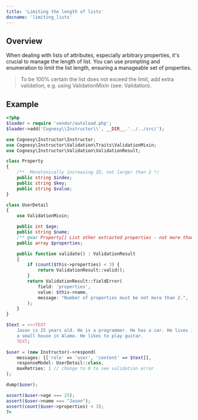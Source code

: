 ---
title: 'Limiting the length of lists'
docname: 'limiting_lists'
---

## Overview

When dealing with lists of attributes, especially arbitrary properties, it's crucial to manage
the length of list. You can use prompting and enumeration to limit the list length, ensuring
a manageable set of properties.

> To be 100% certain the list does not exceed the limit, add extra
> validation, e.g. using ValidationMixin (see: Validation).

## Example

```php
<?php
$loader = require 'vendor/autoload.php';
$loader->add('Cognesy\\Instructor\\', __DIR__.'../../src/');

use Cognesy\Instructor\Instructor;
use Cognesy\Instructor\Validation\Traits\ValidationMixin;
use Cognesy\Instructor\Validation\ValidationResult;

class Property
{
    /**  Monotonically increasing ID, not larger than 2 */
    public string $index;
    public string $key;
    public string $value;
}

class UserDetail
{
    use ValidationMixin;

    public int $age;
    public string $name;
    /** @var Property[] List other extracted properties - not more than 2. */
    public array $properties;

    public function validate() : ValidationResult
    {
        if (count($this->properties) < 3) {
            return ValidationResult::valid();
        }
        return ValidationResult::fieldError(
            field: 'properties',
            value: $this->name,
            message: "Number of properties must be not more than 2.",
        );
    }
}

$text = <<<TEXT
    Jason is 25 years old. He is a programmer. He has a car. He lives in
    a small house in Alamo. He likes to play guitar.
    TEXT;

$user = (new Instructor)->respond(
    messages: [['role' => 'user', 'content' => $text]],
    responseModel: UserDetail::class,
    maxRetries: 1 // change to 0 to see validation error
);

dump($user);

assert($user->age === 25);
assert($user->name === "Jason");
assert(count($user->properties) < 3);
?>
```
